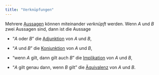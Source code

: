 ```yaml
---
title: "Verknüpfungen"
---
```


Mehrere [Aussagen](aussagen.qmd) können miteinander *verknüpft* werden. Wenn $A$ und $B$ zwei Aussagen sind, dann ist die Aussage

- "$A$ oder $B$" die [Adjunktion](adjunktion.qmd) von $A$ und $B$,

- "$A$ und $B$" die [Konjunktion](konjunktion.qmd) von $A$ und $B$,

- "wenn $A$ gilt, dann gilt auch $B$" die [Implikation](implikation.qmd) von $A$ und $B$,

- "$A$ gilt genau dann, wenn $B$ gilt" die [Äquivalenz](aequivalenz.qmd) von $A$ und $B$.
